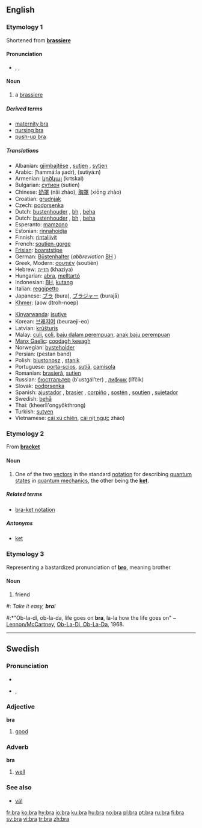 ==English==

===Etymology 1===
Shortened from '''[[brassiere]]'''

====Pronunciation====
{{rfc-level|check placement of Pronunciation}}
*{{enPR|brä}}, {{IPA|/brɑː/}}, {{SAMPA|/brA:/}}
*:{{rhymes|ɑː}}

====Noun====
{{wikipedia|Brassiere}}
{{en-noun}}

# a [[brassiere]]

=====Derived terms=====
*[[maternity bra]]
*[[nursing bra]]
*[[push-up bra]]

=====Translations=====
{{trans-top|brassiere}}
*Albanian: [[gjimbajtëse]] {{f}}, [[sutjen]] {{f}}, [[sytjen]] {{f}}
*Arabic: {{ARchar|[[حمالة صدر]]}} (ħammá:la ʂadr), {{ARchar|[[سوتيان]]}} (sutiyá:n) {{m}}
*Armenian: [[կրծկալ]] (krtskal)
*Bulgarian: [[сутиен]] (sutien) {{m}}
*Chinese: [[奶罩]] (nǎi zhào), [[胸罩]] (xiōng zhào)
*Croatian: [[grudnjak]]
*Czech: [[podprsenka]]
*Dutch: [[bustenhouder]] {{m}}, [[bh]] {{m}}, [[beha]] {{m}}
*Dutch: [[bustenhouder]] {{m}}, [[bh]] {{m}}, [[beha]] {{m}}
*Esperanto: [[mamzono]]<!--this belongs in the entry for the Esperanto word, not here: (literally: breast belt)-->
*Estonian: [[rinnahoidja]]
*Finnish: [[rintaliivit]] {{p}}
*French: [[soutien-gorge]] {{m}}
*[[Frisian]]: [[boarststipe]]
*German: [[Büstenhalter]] {{m}} (''abbreviation'' [[BH]] {{m}})
*Greek, Modern: [[σουτιέν]] (soutién)
*Hebrew: [[חזייה]] (khaziya) {{f}}
*Hungarian: [[abra]], [[melltartó]]
*Indonesian: [[BH]], [[kutang]]
*Italian: [[reggipetto]] {{m}}
*Japanese: [[ブラ]] (bura), [[ブラジャー]] (burajā)
*[[Khmer]]: {{KMchar|[[ឤវទនាប់]]}} (aow dtroh-noep)
{{trans-mid}}
*[[Kinyarwanda]]: [[isutiye]]
*Korean: [[브래지어]] (beuraeji-eo)
*Latvian: [[krūšturis]]
*Malay: [[culi]], [[coli]], [[baju dalam perempuan]], [[anak baju perempuan]]
*[[Manx Gaelic]]: [[coodagh keeagh]]
*Norwegian: [[bysteholder]]
*Persian: {{FAchar|[[پستان بند]]}} (pestan band)
*Polish: [[biustonosz]] {{m}}, [[stanik]] {{m}}
*Portuguese: [[porta-scios]], [[sutiã]], [[camisola]]
*Romanian: [[brasieră]], [[sutien]]
*Russian: [[бюстгальтер]] (b'ustgál’ter) {{m}}, [[лифчик]] (lífčik) {{m}}
*Slovak: [[podprsenka]] {{f}}
*Spanish: [[ajustador]] {{m}} {{italbrac|Cuba}}, [[brasier]] {{m}} {{italbrac|Central America|Colombia|Dominican Republic|Mexico|Puerto Rico}}, [[corpiño]] {{m}} {{italbrac|Argentina|Paraguay|Uruguay}}, [[sostén]] {{m}} {{italbrac|now especially Bolivia|Chile|Ecuador|Venezuela}},  [[soutien]] {{m}} {{italbrac|Uruguay}}, [[sujetador]] {{m}} {{italbrac|Spain}}
*Swedish: [[behå]]
*Thai: {{THchar|[[เครื่องยกทรง]]}} (kheerìì'ongyôkthrong)
*Turkish: [[sutyen]]
*Vietnamese: [[cái xú chiên]], [[cái nịt ngực]] zhào)
{{trans-bot}}

===Etymology 2===
From '''[[bracket]]'''

====Noun====
{{wikipedia|Bra-ket_notation}}
{{en-noun}}

# {{physics}} One of the two [[vector]]s in the standard [[notation]] for describing [[quantum state]]s in [[quantum mechanics]], the other being the '''[[ket]]'''.

=====Related terms=====
*[[bra-ket notation]]

=====Antonyms=====
*[[ket]]

===Etymology 3===
Representing a bastardized pronunciation of '''[[bro]]''', meaning brother

====Noun====
{{rfv}}
{{en-noun}}

# {{slang}} friend<!--, used in lieu of the cockney or Australian "mate", also thought to be a bastardization of "bro," which is short for brother-->
<!--One (grammatically correct) example is sufficient: #: ''Wha'ppening '''bra'''?''-->
#: ''Take it easy, '''bra'''!''
#:*"Ob-la-di, ob-la-da, life goes on '''bra''', la-la how the life goes on" ~ [[w:Lennon/McCartney|Lennon/McCartney]], [[w:Ob-La-Di,_Ob-La-Da|Ob-La-Di, Ob-La-Da]], 1968.
----

==Swedish==
{{sv-adj-irreg|bra|bra|bra|bra|bra|bättre|bäste|bästa|bästa|bäst}}

===Pronunciation===
*{{audio|Sv-bra.ogg|audio}}
*{{IPA|/brɑː/}}, {{SAMPA|/brA:/}}

===Adjective===
'''bra'''

# [[good]]

===Adverb===
{{sv-adv-irreg|bra|bättre|bäst}}
'''bra'''

# [[well]]

===See also===
*[[väl]]

[[fr:bra]]
[[ko:bra]]
[[hy:bra]]
[[io:bra]]
[[ku:bra]]
[[hu:bra]]
[[no:bra]]
[[pl:bra]]
[[pt:bra]]
[[ru:bra]]
[[fi:bra]]
[[sv:bra]]
[[vi:bra]]
[[tr:bra]]
[[zh:bra]]